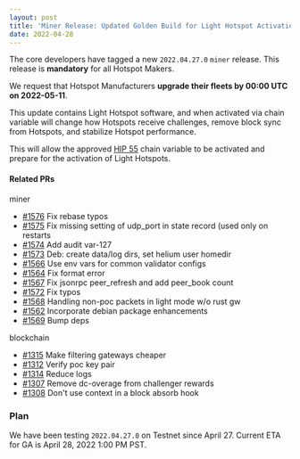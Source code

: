 ```yaml
---
layout: post
title: 'Miner Release: Updated Golden Build for Light Hotspot Activation'
date: 2022-04-28
---
```


The core developers have tagged a new `2022.04.27.0` `miner` release. This release is **mandatory**
for all Hotspot Makers.

We request that Hotspot Manufacturers **upgrade their fleets by 00:00 UTC on 2022-05-11**.

This update contains Light Hotspot software, and when activated via chain variable will change how
Hotspots receive challenges, remove block sync from Hotspots, and stabilize Hotspot performance.

This will allow the approved
[HIP 55](https://github.com/helium/HIP/blob/main/0055-validator-challenges.md) chain variable to be
activated and prepare for the activation of Light Hotspots.

#### Related PRs

miner

- [#1576](https://github.com/helium/miner/pull/1576) Fix rebase typos
- [#1575](https://github.com/helium/miner/pull/1575) Fix missing setting of udp_port in state record
  (used only on restarts
- [#1574](https://github.com/helium/miner/pull/1574) Add audit var-127
- [#1573](https://github.com/helium/miner/pull/1573) Deb: create data/log dirs, set helium user
  homedir
- [#1566](https://github.com/helium/miner/pull/1566) Use env vars for common validator configs
- [#1564](https://github.com/helium/miner/pull/1564) Fix format error
- [#1567](https://github.com/helium/miner/pull/1567) Fix jsonrpc peer_refresh and add peer_book
  count
- [#1572](https://github.com/helium/miner/pull/1572) Fix typos
- [#1568](https://github.com/helium/miner/pull/1568) Handling non-poc packets in light mode w/o rust
  gw
- [#1562](https://github.com/helium/miner/pull/1562) Incorporate debian package enhancements
- [#1569](https://github.com/helium/miner/pull/1569) Bump deps

blockchain

- [#1315](https://github.com/helium/blockchain-core/pull/1315) Make filtering gateways cheaper
- [#1312](https://github.com/helium/blockchain-core/pull/1312) Verify poc key pair
- [#1314](https://github.com/helium/blockchain-core/pull/1314) Reduce logs
- [#1307](https://github.com/helium/blockchain-core/pull/1307) Remove dc-overage from challenger
  rewards
- [#1308](https://github.com/helium/blockchain-core/pull/1308) Don't use context in a block absorb
  hook

### Plan

We have been testing `2022.04.27.0` on Testnet since April 27. Current ETA for GA is April 28, 2022
1:00 PM PST.
